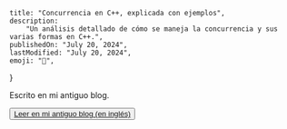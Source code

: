 
	title: "Concurrencia en C++, explicada con ejemplos",
	description:
		"Un análisis detallado de cómo se maneja la concurrencia y sus varias formas en C++.",
	publishedOn: "July 20, 2024",
	lastModified: "July 20, 2024",
	emoji: "🧵",
}

<ArticleHeader title={metadata.title} date={metadata.publishedOn} />

Escrito en mi antiguo blog.

<Button>
	<a href="https://alowlevelbunker.blogspot.com/2024/03/c-concurrency-by-example.html"
		 target="_blank"
		 rel="noopener noreferrer"
	>
		Leer en mi antiguo blog (en inglés)
	</a>
</Button>